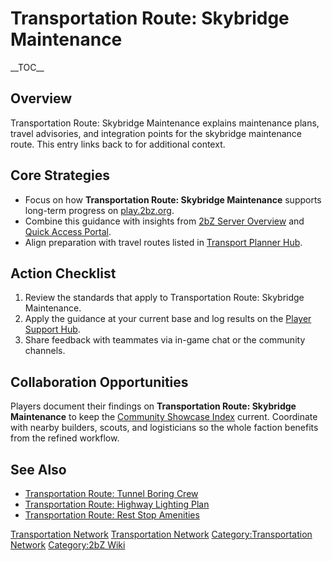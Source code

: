 {{Short description|Transportation Route: Skybridge Maintenance explains maintenance plans, travel advisories, and integration points for the skybridge maintenance route}}
= Transportation Route: Skybridge Maintenance =
{{2bZ Navbox}}
__TOC__

== Overview ==
Transportation Route: Skybridge Maintenance explains maintenance plans, travel advisories,
and integration points for the skybridge maintenance route. This entry links back to
[[Category:Transportation Network|Transportation Network]] for additional context.

== Core Strategies ==
* Focus on how '''Transportation Route: Skybridge Maintenance''' supports long-term progress on [[play.2bz.org]].
* Combine this guidance with insights from [[2bZ Server Overview]] and [[Quick Access Portal]].
* Align preparation with travel routes listed in [[Transport Planner Hub]].

== Action Checklist ==
# Review the [[Category:Transportation Network|Transportation Network]] standards that apply to Transportation Route: Skybridge Maintenance.
# Apply the guidance at your current base and log results on the [[Player Support Hub]].
# Share feedback with teammates via in-game chat or the community channels.

== Collaboration Opportunities ==
Players document their findings on '''Transportation Route: Skybridge Maintenance''' to
keep the [[Community Showcase Index]] current. Coordinate with nearby builders, scouts,
and logisticians so the whole faction benefits from the refined workflow.

== See Also ==
* [[Transportation Route: Tunnel Boring Crew]]
* [[Transportation Route: Highway Lighting Plan]]
* [[Transportation Route: Rest Stop Amenities]]

[[Category:Transportation Network]]
[[Category:2bZ Wiki]]
